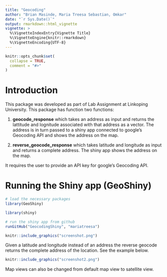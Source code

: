 ```yaml
---
title: "Geocoding"
author: "Brian Masinde, Maria Treesa Sebastian, Omkar"
date: "`r Sys.Date()`"
output: rmarkdown::html_vignette
vignette: >
  %\VignetteIndexEntry{Vignette Title}
  %\VignetteEngine{knitr::rmarkdown}
  %\VignetteEncoding{UTF-8}
---
```


```r
knitr::opts_chunk$set(
  collapse = TRUE,
  comment = "#>"
)
```

# Introduction
This package was developed as part of Lab Assignment at Linkoping University. This package has function two functions:

1.   **geocode_response** which takes an address as input and returns the lattitude and lognitude associated with that address as a vector. The address is in turn passed to a shiny app connected to google's Geocoding API and shows the address on the map.

2.   **reverse_geocode_response** which takes latitude and longitude as input and returns a complete address. The shiny app shows the address on the map. 


It requires the user to provide an API key for google's Geocoding API. 

# Running the Shiny app (GeoShiny)
```r
# load the necessary packages
library(GeoShiny)

library(shiny)

# run the shiny app from github
runGitHub("GeocodingShiny", "mariatreesa")
```

```r
knitr::include_graphics("screenshot.png")
```

Given a latitude and longitude instead of an address the reverse geocode returns the complete address of the location. See the example below.
```r
knitr::include_graphics("screenshot2.png")
```

Map views can also be changed from default map view to satellite view.
